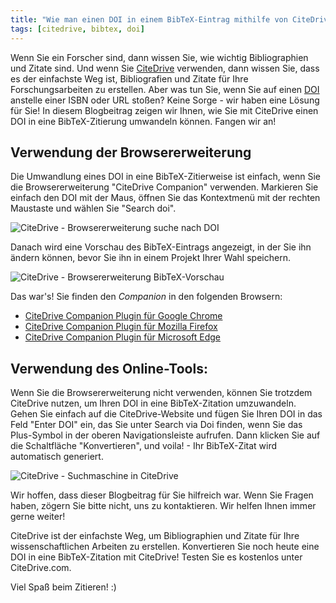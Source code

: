 ```yaml
---
title: "Wie man einen DOI in einem BibTeX-Eintrag mithilfe von CiteDrive umwandelt"
tags: [citedrive, bibtex, doi]
---
```


Wenn Sie ein Forscher sind, dann wissen Sie, wie wichtig Bibliographien und Zitate sind. Und wenn Sie [CiteDrive](https://www.citedrive.com/) verwenden, dann wissen Sie, dass es der einfachste Weg ist, Bibliografien und Zitate für Ihre Forschungsarbeiten zu erstellen. Aber was tun Sie, wenn Sie auf einen [DOI](/fields/doi/) anstelle einer ISBN oder URL stoßen? Keine Sorge - wir haben eine Lösung für Sie! In diesem Blogbeitrag zeigen wir Ihnen, wie Sie mit CiteDrive einen DOI in eine BibTeX-Zitierung umwandeln können. Fangen wir an!


<CiteDrive /> 


## Verwendung der Browsererweiterung
Die Umwandlung eines DOI in eine BibTeX-Zitierweise ist einfach, wenn Sie die Browsererweiterung "CiteDrive Companion" verwenden. Markieren Sie einfach den DOI mit der Maus, öffnen Sie das Kontextmenü mit der rechten Maustaste und wählen Sie "Search doi".

![CiteDrive - Browsererweiterung suche nach DOI](@assets/images/tutorial/browserextension-search-doi.png)

Danach wird eine Vorschau des BibTeX-Eintrags angezeigt, in der Sie ihn ändern können, bevor Sie ihn in einem Projekt Ihrer Wahl speichern.

![CiteDrive - Browsererweiterung BibTeX-Vorschau](@assets/images/tutorial/browserextension-bibtex-preview.png)



Das war's! Sie finden den *Companion* in den folgenden Browsern:

* [CiteDrive Companion Plugin für Google Chrome](https://chrome.google.com/webstore/detail/citedrive-bibtex-companio/gmmonfphegngpcbcapfbgembkjeookik)
* [CiteDrive Companion Plugin für Mozilla Firefox](https://addons.mozilla.org/af/firefox/addon/citedrive-companion/)
* [CiteDrive Companion Plugin für Microsoft Edge](https://microsoftedge.microsoft.com/addons/detail/citedrive-bibtex-compan/kpmepfpbjehnlgfbcnbmgihklkkmfnpo)


## Verwendung des Online-Tools:
Wenn Sie die Browsererweiterung nicht verwenden, können Sie trotzdem CiteDrive nutzen, um Ihren DOI in eine BibTeX-Zitation umzuwandeln. Gehen Sie einfach auf die CiteDrive-Website und fügen Sie Ihren DOI in das Feld "Enter DOI" ein, das Sie unter Search via Doi finden, wenn Sie das Plus-Symbol in der oberen Navigationsleiste aufrufen. Dann klicken Sie auf die Schaltfläche "Konvertieren", und voila! - Ihr BibTeX-Zitat wird automatisch generiert.

![CiteDrive - Suchmaschine in CiteDrive](@assets/images/tutorial/citedrive-search-doi.png)

Wir hoffen, dass dieser Blogbeitrag für Sie hilfreich war. Wenn Sie Fragen haben, zögern Sie bitte nicht, uns zu kontaktieren. Wir helfen Ihnen immer gerne weiter!

CiteDrive ist der einfachste Weg, um Bibliographien und Zitate für Ihre wissenschaftlichen Arbeiten zu erstellen. Konvertieren Sie noch heute eine DOI in eine BibTeX-Zitation mit CiteDrive! Testen Sie es kostenlos unter CiteDrive.com.

Viel Spaß beim Zitieren! :)
